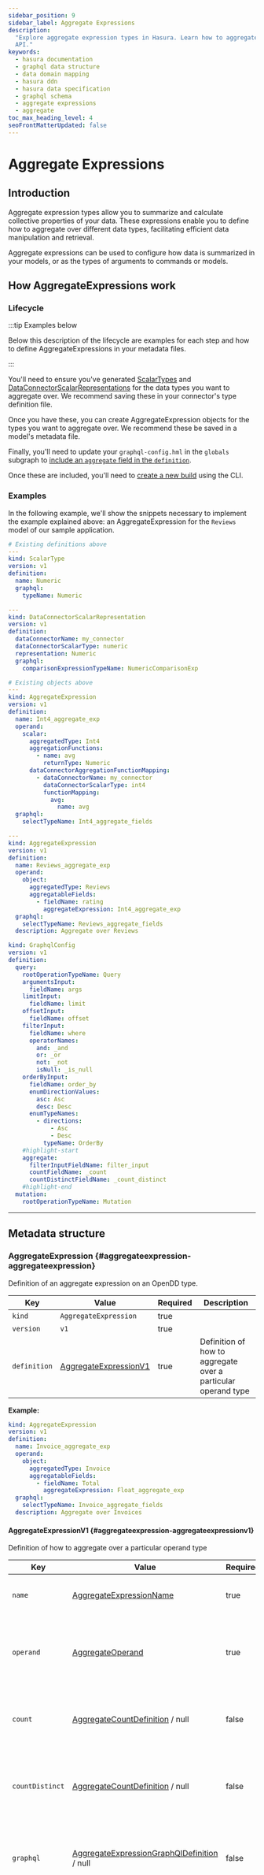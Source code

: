 ```yaml
---
sidebar_position: 9
sidebar_label: Aggregate Expressions
description:
  "Explore aggregate expression types in Hasura. Learn how to aggregate different data types and expose them in your
  API."
keywords:
  - hasura documentation
  - graphql data structure
  - data domain mapping
  - hasura ddn
  - hasura data specification
  - graphql schema
  - aggregate expressions
  - aggregate
toc_max_heading_level: 4
seoFrontMatterUpdated: false
---
```


# Aggregate Expressions

## Introduction

Aggregate expression types allow you to summarize and calculate collective properties of your data. These expressions
enable you to define how to aggregate over different data types, facilitating efficient data manipulation and retrieval.

Aggregate expressions can be used to configure how data is summarized in your models, or as the types of arguments to
commands or models.

## How AggregateExpressions work

### Lifecycle

:::tip Examples below

Below this description of the lifecycle are examples for each step and how to define AggregateExpressions in your
metadata files.

:::

You'll need to ensure you've generated [ScalarTypes](/supergraph-modeling/types.mdx#scalartype-scalartype) and
[DataConnectorScalarRepresentations](/supergraph-modeling/data-connector-links.mdx#dataconnectorscalarrepresentation-dataconnectorscalarrepresentation)
for the data types you want to aggregate over. We recommend saving these in your connector's type definition file.

Once you have these, you can create AggregateExpression objects for the types you want to aggregate over. We recommend
these be saved in a model's metadata file.

Finally, you'll need to update your `graphql-config.hml` in the `globals` subgraph to
[include an `aggregate` field in the `definition`](/supergraph-modeling/graphql-config.mdx#graphqlconfig-aggregategraphqlconfig).

Once these are included, you'll need to [create a new build](/cli/commands/ddn_supergraph_build_local.mdx) using the
CLI.

### Examples

In the following example, we'll show the snippets necessary to implement the example explained above: an
AggregateExpression for the `Reviews` model of our sample application.

```yaml title="metadata/my_connector-types.hml"
# Existing definitions above
---
kind: ScalarType
version: v1
definition:
  name: Numeric
  graphql:
    typeName: Numeric

---
kind: DataConnectorScalarRepresentation
version: v1
definition:
  dataConnectorName: my_connector
  dataConnectorScalarType: numeric
  representation: Numeric
  graphql:
    comparisonExpressionTypeName: NumericComparisonExp
```

```yaml title="metadata/Reviews.hml"
# Existing objects above
---
kind: AggregateExpression
version: v1
definition:
  name: Int4_aggregate_exp
  operand:
    scalar:
      aggregatedType: Int4
      aggregationFunctions:
        - name: avg
          returnType: Numeric
      dataConnectorAggregationFunctionMapping:
        - dataConnectorName: my_connector
          dataConnectorScalarType: int4
          functionMapping:
            avg:
              name: avg
  graphql:
    selectTypeName: Int4_aggregate_fields

---
kind: AggregateExpression
version: v1
definition:
  name: Reviews_aggregate_exp
  operand:
    object:
      aggregatedType: Reviews
      aggregatableFields:
        - fieldName: rating
          aggregateExpression: Int4_aggregate_exp
  graphql:
    selectTypeName: Reviews_aggregate_fields
  description: Aggregate over Reviews
```

```yaml title="globals/graphql-config.hml"
kind: GraphqlConfig
version: v1
definition:
  query:
    rootOperationTypeName: Query
    argumentsInput:
      fieldName: args
    limitInput:
      fieldName: limit
    offsetInput:
      fieldName: offset
    filterInput:
      fieldName: where
      operatorNames:
        and: _and
        or: _or
        not: _not
        isNull: _is_null
    orderByInput:
      fieldName: order_by
      enumDirectionValues:
        asc: Asc
        desc: Desc
      enumTypeNames:
        - directions:
            - Asc
            - Desc
          typeName: OrderBy
    #highlight-start
    aggregate:
      filterInputFieldName: filter_input
      countFieldName: _count
      countDistinctFieldName: _count_distinct
    #highlight-end
  mutation:
    rootOperationTypeName: Mutation
```

---

## Metadata structure

### AggregateExpression {#aggregateexpression-aggregateexpression}

Definition of an aggregate expression on an OpenDD type.

| Key          | Value                                                               | Required | Description                                                   |
| ------------ | ------------------------------------------------------------------- | -------- | ------------------------------------------------------------- |
| `kind`       | `AggregateExpression`                                               | true     |                                                               |
| `version`    | `v1`                                                                | true     |                                                               |
| `definition` | [AggregateExpressionV1](#aggregateexpression-aggregateexpressionv1) | true     | Definition of how to aggregate over a particular operand type |

**Example:**

```yaml
kind: AggregateExpression
version: v1
definition:
  name: Invoice_aggregate_exp
  operand:
    object:
      aggregatedType: Invoice
      aggregatableFields:
        - fieldName: Total
          aggregateExpression: Float_aggregate_exp
  graphql:
    selectTypeName: Invoice_aggregate_fields
  description: Aggregate over Invoices
```

#### AggregateExpressionV1 {#aggregateexpression-aggregateexpressionv1}

Definition of how to aggregate over a particular operand type

| Key             | Value                                                                                                    | Required | Description                                                                                                                   |
| --------------- | -------------------------------------------------------------------------------------------------------- | -------- | ----------------------------------------------------------------------------------------------------------------------------- |
| `name`          | [AggregateExpressionName](#aggregateexpression-aggregateexpressionname)                                  | true     | The name of the aggregate expression.                                                                                         |
| `operand`       | [AggregateOperand](#aggregateexpression-aggregateoperand)                                                | true     | The type this aggregation expression aggregates over, and its associated configuration                                        |
| `count`         | [AggregateCountDefinition](#aggregateexpression-aggregatecountdefinition) / null                         | false    | Configuration for the count aggregate function used over the operand                                                          |
| `countDistinct` | [AggregateCountDefinition](#aggregateexpression-aggregatecountdefinition) / null                         | false    | Configuration for the count distinct aggregate function used over the operand                                                 |
| `graphql`       | [AggregateExpressionGraphQlDefinition](#aggregateexpression-aggregateexpressiongraphqldefinition) / null | false    | Configuration for how this command should appear in the GraphQL schema.                                                       |
| `description`   | string / null                                                                                            | false    | The description of the aggregate expression. Gets added to the description of the command's root field in the GraphQL schema. |

#### AggregateExpressionGraphQlDefinition {#aggregateexpression-aggregateexpressiongraphqldefinition}

The definition of how an aggregate expression should appear in the GraphQL API.

| Key              | Value                                                   | Required | Description                                                                                                            |
| ---------------- | ------------------------------------------------------- | -------- | ---------------------------------------------------------------------------------------------------------------------- |
| `selectTypeName` | [GraphQlTypeName](#aggregateexpression-graphqltypename) | true     | The type name to use for the aggregate selection type                                                                  |
| `deprecated`     | [Deprecated](#aggregateexpression-deprecated) / null    | false    | Whether this command root field is deprecated. If set, this will be added to the graphql schema as a deprecated field. |

**Example:**

```yaml
selectTypeName: Invoice_aggregate_fields
```

#### Deprecated {#aggregateexpression-deprecated}

OpenDd configuration to indicate whether an object type field, relationship, model root field or command root field is
deprecated.

| Key      | Value         | Required | Description                 |
| -------- | ------------- | -------- | --------------------------- |
| `reason` | string / null | false    | The reason for deprecation. |

#### GraphQlTypeName {#aggregateexpression-graphqltypename}

The name of a GraphQL type.

**Value:** string

#### AggregateCountDefinition {#aggregateexpression-aggregatecountdefinition}

Definition of a count aggregation function

| Key           | Value         | Required | Description                                                                                                  |
| ------------- | ------------- | -------- | ------------------------------------------------------------------------------------------------------------ |
| `enable`      | boolean       | true     | Whether or not the aggregate function is available for use or not                                            |
| `description` | string / null | false    | A description of the aggregation function. Gets added to the description of the field in the GraphQL schema. |

#### AggregateOperand {#aggregateexpression-aggregateoperand}

Definition of an aggregate expression's operand

**Must have exactly one of the following fields:**

| Key      | Value                                                                 | Required | Description                                             |
| -------- | --------------------------------------------------------------------- | -------- | ------------------------------------------------------- |
| `object` | [ObjectAggregateOperand](#aggregateexpression-objectaggregateoperand) | false    | Definition of an aggregate over an object-typed operand |
| `scalar` | [ScalarAggregateOperand](#aggregateexpression-scalaraggregateoperand) | false    | Definition of an aggregate over a scalar-typed operand  |

#### ScalarAggregateOperand {#aggregateexpression-scalaraggregateoperand}

Definition of an aggregate over a scalar-typed operand

| Key                                       | Value                                                                                                     | Required | Description                                                                                        |
| ----------------------------------------- | --------------------------------------------------------------------------------------------------------- | -------- | -------------------------------------------------------------------------------------------------- |
| `aggregatedType`                          | [TypeName](#aggregateexpression-typename)                                                                 | true     | The name of the scalar type the aggregate expression is aggregating                                |
| `aggregationFunctions`                    | [[AggregationFunctionDefinition](#aggregateexpression-aggregationfunctiondefinition)]                     | true     | The aggregation functions that operate over the scalar type                                        |
| `dataConnectorAggregationFunctionMapping` | [[DataConnectorAggregationFunctionMapping](#aggregateexpression-dataconnectoraggregationfunctionmapping)] | true     | Mapping of aggregation functions to corresponding aggregation functions in various data connectors |

#### DataConnectorAggregationFunctionMapping {#aggregateexpression-dataconnectoraggregationfunctionmapping}

Definition of how to map an aggregate expression's aggregation functions to data connector aggregation functions.

| Key                       | Value                                                                           | Required | Description                                                                      |
| ------------------------- | ------------------------------------------------------------------------------- | -------- | -------------------------------------------------------------------------------- |
| `dataConnectorName`       | [DataConnectorName](#aggregateexpression-dataconnectorname)                     | true     | The data connector being mapped to                                               |
| `dataConnectorScalarType` | [DataConnectorScalarType](#aggregateexpression-dataconnectorscalartype)         | true     | The matching scalar type in the data connector for the operand scalar type       |
| `functionMapping`         | [AggregationFunctionMappings](#aggregateexpression-aggregationfunctionmappings) | true     | Mapping from Open DD aggregation function to data connector aggregation function |

#### AggregationFunctionMappings {#aggregateexpression-aggregationfunctionmappings}

Mapping of aggregation functions to their matching aggregation functions in the data connector.

| Key           | Value                                                                     | Required | Description                                                                           |
| ------------- | ------------------------------------------------------------------------- | -------- | ------------------------------------------------------------------------------------- |
| `<customKey>` | [AggregateFunctionMapping](#aggregateexpression-aggregatefunctionmapping) | false    | Definition of how to map the aggregation function to a function in the data connector |

#### AggregateFunctionMapping {#aggregateexpression-aggregatefunctionmapping}

Definition of how to map the aggregation function to a function in the data connector

| Key    | Value                                                                                             | Required | Description                                                |
| ------ | ------------------------------------------------------------------------------------------------- | -------- | ---------------------------------------------------------- |
| `name` | [DataConnectorAggregationFunctionName](#aggregateexpression-dataconnectoraggregationfunctionname) | true     | The name of the aggregation function in the data connector |

#### DataConnectorAggregationFunctionName {#aggregateexpression-dataconnectoraggregationfunctionname}

The name of an aggregation function in a data connector

**Value:** string

#### DataConnectorScalarType {#aggregateexpression-dataconnectorscalartype}

The name of a scalar type in a data connector.

**Value:** string

#### DataConnectorName {#aggregateexpression-dataconnectorname}

The name of a data connector.

**Value:** string

#### AggregationFunctionDefinition {#aggregateexpression-aggregationfunctiondefinition}

Definition of an aggregation function

| Key           | Value                                                                   | Required | Description                                                                                                  |
| ------------- | ----------------------------------------------------------------------- | -------- | ------------------------------------------------------------------------------------------------------------ |
| `name`        | [AggregationFunctionName](#aggregateexpression-aggregationfunctionname) | true     | The name of the aggregation function                                                                         |
| `description` | string / null                                                           | false    | A description of the aggregation function. Gets added to the description of the field in the GraphQL schema. |
| `returnType`  | [TypeReference](#aggregateexpression-typereference)                     | true     |                                                                                                              |

#### TypeReference {#aggregateexpression-typereference}

A reference to an Open DD type including nullable values and arrays. Suffix '!' to indicate a non-nullable reference,
and wrap in '[]' to indicate an array. Eg: '[String!]!' is a non-nullable array of non-nullable strings.

**Value:** string

#### AggregationFunctionName {#aggregateexpression-aggregationfunctionname}

The name of an aggregation function.

**Value:** string

#### TypeName {#aggregateexpression-typename}

The name of the scalar type the aggregate expression is aggregating

**One of the following values:**

| Value                                                 | Description                       |
| ----------------------------------------------------- | --------------------------------- |
| [InbuiltType](#aggregateexpression-inbuilttype)       | An inbuilt primitive OpenDD type. |
| [CustomTypeName](#aggregateexpression-customtypename) |                                   |

#### InbuiltType {#aggregateexpression-inbuilttype}

An inbuilt primitive OpenDD type.

**Value:** `ID` / `Int` / `Float` / `Boolean` / `String`

#### ObjectAggregateOperand {#aggregateexpression-objectaggregateoperand}

Definition of an aggregate over an object-typed operand

| Key                  | Value                                                                             | Required | Description                                                         |
| -------------------- | --------------------------------------------------------------------------------- | -------- | ------------------------------------------------------------------- |
| `aggregatedType`     | [CustomTypeName](#aggregateexpression-customtypename)                             | true     | The name of the object type the aggregate expression is aggregating |
| `aggregatableFields` | [[AggregatableFieldDefinition](#aggregateexpression-aggregatablefielddefinition)] | true     | The fields on the object that are aggregatable                      |

#### AggregatableFieldDefinition {#aggregateexpression-aggregatablefielddefinition}

Definition of an aggregatable field on an object type

| Key                   | Value                                                                   | Required | Description                                                                                                |
| --------------------- | ----------------------------------------------------------------------- | -------- | ---------------------------------------------------------------------------------------------------------- |
| `fieldName`           | [FieldName](#aggregateexpression-fieldname)                             | true     | The name of the field on the operand aggregated type that is aggregatable                                  |
| `description`         | string / null                                                           | false    | A description of the aggregatable field. Gets added to the description of the field in the GraphQL schema. |
| `aggregateExpression` | [AggregateExpressionName](#aggregateexpression-aggregateexpressionname) | true     | The aggregate expression used to aggregate the type of the field                                           |

#### FieldName {#aggregateexpression-fieldname}

The name of a field in a user-defined object type.

**Value:** string

#### CustomTypeName {#aggregateexpression-customtypename}

The name of a user-defined type.

**Value:** string

#### AggregateExpressionName {#aggregateexpression-aggregateexpressionname}

The name of an aggregate expression.

**Value:** string


